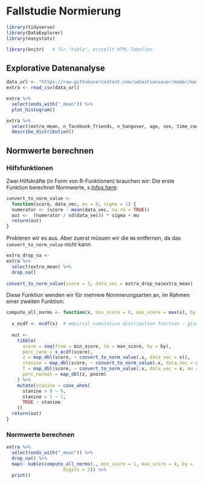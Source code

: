 # Fallstudie Normierung


```r
library(tidyverse)
library(DataExplorer)
library(easystats)
```



```r
library(knitr)   # für "kable", erstellt HTML-Tabellen
```


## Explorative Datenanalyse

```r
data_url <- "https://raw.githubusercontent.com/sebastiansauer/modar/master/datasets/extra.csv"
extra <- read_csv(data_url)
```



```r
extra %>% 
  select(ends_with("_mean")) %>% 
  plot_histogram()
```


```r
extra %>% 
  select(extra_mean, n_facebook_friends, n_hangover, age, sex, time_conversation, sleep_week, sleep_wend) %>% 
  describe_distribution()
```


## Normwerte berechnen


### Hilfsfunktionen

Zwei Hilfskräfte (in Form von R-Funktionen) brauchen wir: Die erste Funktion berechnet Normwerte, s.[Infos here](https://de.wikipedia.org/wiki/Normwertskala):

```r
convert_to_norm_value <- 
  function(score, data_vec, mu = 0, sigma = 1) {
  numerator <- (score - mean(data_vec, na.rm = TRUE))
  out <-  (numerator / sd(data_vec)) * sigma + mu
  return(out)
}
```



Probieren wir es aus. Aber zuerst müssen wir die `NA` entfernen,
da das `convert_to_norm_value` nicht kann.

```r
extra_drop_na <- 
extra %>% 
  select(extra_mean) %>% 
  drop_na()
  
convert_to_norm_value(score = 3, data_vec = extra_drop_na$extra_mean)
```


Diese Funktion wenden wir für mehrere Normierungsarten an, im Rahmen einer zweiten Funktion:

```r
compute_all_norms <- function(x, min_score = 0, max_score = max(x), by = .5){
  
  x_ecdf <- ecdf(x)  # empircal cumulative distribution function - gives back function
  
  out <-
    tibble(
      score = seq(from = min_score, to = max_score, by = by),
      perc_rank = x_ecdf(score),
      z = map_dbl(score, ~ convert_to_norm_value(.x, data_vec = x)),
      stanine = map_dbl(score, ~ convert_to_norm_value(.x, data_vec = x, mu = 5, sigma = 2)),
      T = map_dbl(score, ~ convert_to_norm_value(.x, data_vec = x, mu = 50, sigma = 10)),
      perc_normal = map_dbl(z, pnorm)
    ) %>% 
    mutate(stanine = case_when(
      stanine > 9 ~ 9,
      stanine < 1 ~ 1,
      TRUE ~ stanine
    ))
  return(out)
}
```





### Normwerte berechnen


```r
extra %>% 
  select(ends_with("_mean")) %>% 
  drop_na() %>% 
  map(~ kable(compute_all_norms(., min_score = 1, max_score = 4, by = .1), 
                     digits = 2)) %>% 
  print()
```

